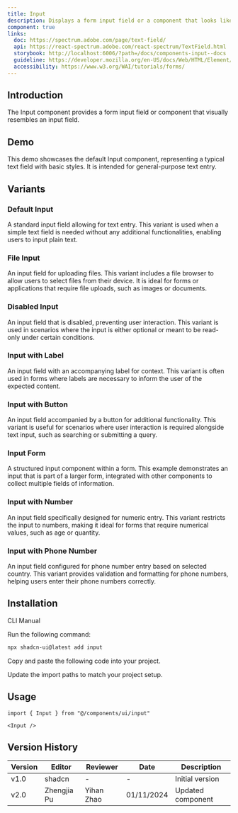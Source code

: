 ```yaml
---
title: Input
description: Displays a form input field or a component that looks like an input field.
component: true
links:
  doc: https://spectrum.adobe.com/page/text-field/
  api: https://react-spectrum.adobe.com/react-spectrum/TextField.html
  storybook: http://localhost:6006/?path=/docs/components-input--docs
  guideline: https://developer.mozilla.org/en-US/docs/Web/HTML/Element/input
  accessibility: https://www.w3.org/WAI/tutorials/forms/
---
```


## Introduction

The Input component provides a form input field or component that visually resembles an input field.

## Demo

This demo showcases the default Input component, representing a typical text field with basic styles.
It is intended for general-purpose text entry.

<ComponentPreview
  name="input-demo"
  className="[&_input]:max-w-xs"
  description="A form input component."
/>

## Variants

### Default Input

A standard input field allowing for text entry. This variant is used when a simple text field is needed
without any additional functionalities, enabling users to input plain text.

<ComponentPreview
  name="input-demo"
  className="[&_input]:max-w-xs"
  description="A form input component."
/>

### File Input

An input field for uploading files. This variant includes a file browser to allow users to select files from
their device. It is ideal for forms or applications that require file uploads, such as images or documents.

<ComponentPreview
  name="input-file"
  className="[&_input]:max-w-xs"
  description="A file input component."
/>

### Disabled Input

An input field that is disabled, preventing user interaction. This variant is used in scenarios where the input
is either optional or meant to be read-only under certain conditions.

<ComponentPreview
  name="input-disabled"
  className="[&_input]:max-w-xs"
  description="A disabled input component."
/>

### Input with Label

An input field with an accompanying label for context. This variant is often used in forms where labels are
necessary to inform the user of the expected content.

<ComponentPreview
  name="input-with-label"
  className="[&_input]:max-w-xs"
  description="An input component with a label."
/>

### Input with Button

An input field accompanied by a button for additional functionality. This variant is useful for scenarios where
user interaction is required alongside text input, such as searching or submitting a query.

<ComponentPreview
  name="input-with-button"
  className="[&_input]:max-w-xs"
  description="An input component with a button."
/>

### Input Form

A structured input component within a form. This example demonstrates an input that is part of a larger form,
integrated with other components to collect multiple fields of information.

<ComponentPreview name="input-form" />

### Input with Number

An input field specifically designed for numeric entry. This variant restricts the input to numbers, making it
ideal for forms that require numerical values, such as age or quantity.

<ComponentPreview
  name="input-with-number"
  className="[&_input]:max-w-xs"
  description="An input component for entering numbers."
/>

### Input with Phone Number

An input field configured for phone number entry based on selected country. This variant provides validation
and formatting for phone numbers, helping users enter their phone numbers correctly.

<ComponentPreview
  name="input-with-phonenumber"
  className="[&_input]:max-w-xs"
  description="An input component for entering phone numbers based on selected country."
/>

## Installation

<Tabs defaultValue="cli">

<TabsList>
  <TabsTrigger value="cli">CLI</TabsTrigger>
  <TabsTrigger value="manual">Manual</TabsTrigger>
</TabsList>

<TabsContent value="cli">

<Steps>

<Step>Run the following command:</Step>

```bash
npx shadcn-ui@latest add input
```

</Steps>

</TabsContent>

<TabsContent value="manual">

<Steps>

<Step>Copy and paste the following code into your project.</Step>

<ComponentSource name="input" />

<Step>Update the import paths to match your project setup.</Step>

</Steps>

</TabsContent>

</Tabs>

## Usage

```tsx
import { Input } from "@/components/ui/input"
```

```tsx
<Input />
```

## Version History

| Version | Editor      | Reviewer   | Date       | Description       |
| ------- | ----------- | ---------- | ---------- | ----------------- |
| v1.0    | shadcn      | -          | -          | Initial version   |
| v2.0    | Zhengjia Pu | Yihan Zhao | 01/11/2024 | Updated component |
